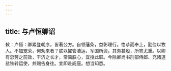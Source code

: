 ```yaml
---
---
---
```

title: 与卢恒卿诏
---



敕：卢恒：卿累登朝序，皆著公方。自领藩条，益彰理行。恪恭而奉上，勤俭以牧人。不加宠荣，何劝来者？朕以擢管漕运，军国所资。其务甚殷，所寄尤重。以卿有忠劳之前效，干济之长才，常简朕心，宜授此职。今除卿尚书刑部侍郎、充诸道盐铁转运使，并赐告身往。宜即赴阙庭。想当知悉。